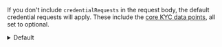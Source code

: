 If you don't include `credentialRequests` in the request body, the default credential requests will apply. These include the [core KYC data points](/v2.0/data#kyc-know-your-customer), all set to optional.

<details>
    <summary>Default</summary>

    ```typescript title="Default Credential Requests"
    [
        {
            "type": "FullNameCredential",
            "mandatory": "no",
            "children": [
                {
                    "type": "FirstNameCredential"
                },
                {
                    "type": "MiddleNameCredential"
                },
                {
                    "type": "LastNameCredential"
                }
            ]
        },
        {
            "type": "PhoneCredential",
            "mandatory": "no"
        },
        {
            "type": "AddressCredential",
            "mandatory": "no",
            "children": [
                {
                    "type": "Line1Credential"
                },
                {
                    "type": "Line2Credential"
                },
                {
                    "type": "CityCredential"
                },
                {
                    "type": "StateCredential"
                },
                {
                    "type": "CountryCredential"
                },
                {
                    "type": "ZipCodeCredential"
                }
            ]
        },
        {
            "type": "BirthDateCredential",
            "mandatory": "no"
        },
        {
            "type": "SsnCredential",
            "mandatory": "no"
        }
    ]
    ```
</details>